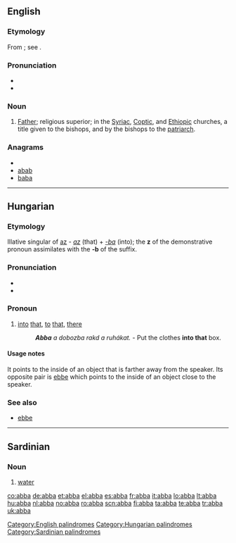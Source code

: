 {{also|ABBA}}
==English==

===Etymology===
From {{etyl|syc|en}} {{term|sc=Syrc|ܐܒܐ|tr=abbā||father}} {{rfscript|Syriac}}; see {{term|abbot}}.

===Pronunciation===
* {{IPA|æbə}}
* {{rhymes|æbə}}

===Noun===
{{en-noun}}

# {{Christianity}} [[Father]]; religious superior; in the [[Syriac]], [[Coptic]], and [[Ethiopic]] churches, a title given to the bishops, and by the bishops to the [[patriarch]].

===Anagrams===
* {{alphagram|aabb}}
* [[abab#English|abab]]
* [[baba#English|baba]]


[[Category:English palindromes]]

----

==Hungarian==

===Etymology===
Illative singular of [[az]] - ''[[az]]'' (that) + ''[[-ba]]'' (into); the '''z''' of the demonstrative pronoun assimilates with the '''-b''' of the suffix.

===Pronunciation===
* {{IPA|/ˈɒbːɒ/|lang=hu}}
* {{hyphenation|ab|ba}}

===Pronoun===
{{hu-pronoun|demonstrative}}

# [[into]] [[that]], [[to]] [[that]], [[there]]
#: '''''Abba''' a dobozba rakd a ruhákat.'' - Put the clothes '''into that''' box.

====Usage notes====
It points to the inside of an object that is farther away from the speaker. Its opposite pair is [[ebbe]] which points to the inside of an object close to the speaker.

===See also===
* [[ebbe]]

[[Category:Hungarian palindromes]]

----

==Sardinian==

===Noun===
{{infl|sc|noun}}

# [[water]]

[[Category:Sardinian palindromes]]

[[co:abba]]
[[de:abba]]
[[et:abba]]
[[el:abba]]
[[es:abba]]
[[fr:abba]]
[[it:abba]]
[[lo:abba]]
[[lt:abba]]
[[hu:abba]]
[[nl:abba]]
[[no:abba]]
[[ro:abba]]
[[scn:abba]]
[[fi:abba]]
[[ta:abba]]
[[te:abba]]
[[tr:abba]]
[[uk:abba]]